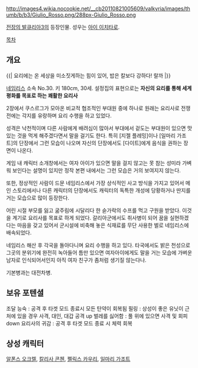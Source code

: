 http://images4.wikia.nocookie.net/__cb20110821005609/valkyria/images/thumb/b/b3/Giulio_Rosso.png/288px-Giulio_Rosso.png

[[전장의 발큐리아3]]의 등장인물. 성우는 [[아이 이치타로]].

[[목차]]
== 개요 ==
{{| 요리에는 온 세상을 미소짓게하는 힘이 있어, 밥은 칼보다 강하다! 랄까 |}}

[[네임리스]] 소속 No.30. 키 180cm, 30세.
설정집의 표현으로는 '''자신의 요리를 통해 세계평화를 목표로 하는 쾌활한 요리사'''

2장에서 쿠스르그가 모아온 비교적 협조적인 부대원 중에 하나로 원래는 요리사로 전쟁 전에는 각지를 유랑하며 요리 수행을 하고 있었다.

성격은 낙천적이며 다른 사람에게 배려심이 많아서 부대에서 겉도는 부대원이 있으면 맛있는 것을 먹게 해주겠다면서 말을 걸기도 한다. 특히 [지젤 플레밍]이나 [일마리 가조트]의 단장에서 그런 모습이 나오며 자신의 단장에서도 [다이트]에게 음식을 권하는 장면이 나온다.

게임 내 캐릭터 소개창에서는 여자 아이가 있으면 말을 걸지 않고는 못 참는 성미라 가벼워 보인다는 설명이 있지만 정작 본편 내에서는 그런 모습은 거의 보여지지 않는다.

또한, 정상적인 사람이 드문 네임리스에서 가장 상식적인 사고 방식을 가지고 있어서 메인 스토리에서나 다른 캐릭터의 단장에서도 캐릭터의 독특한 개성에 당황하거나 딴지를 거는 모습으로 많이 등장한다.

어린 시절 부모를 잃고 굶주림에 시달리다 한 숟가락의 수프를 먹고 구원을 받았다. 이것을 계기로 요리사를 목표로 하게 되었다. 갈리아군에서도 취사병이 되어 꿈을 실현하겠다는 마음을 갖고 있어서 군시설에 비축해 놓은 식재료를 무단 사용한 벌로 네임리스에 배속되었다.

네임리스 해산 후 각국을 돌아다니며 요리 수행을 하고 있다. 타국에서도 밝은 천성으로 그곳의 분위기에 완전히 녹아들어 틈만 있으면 여자아이에게도 말을 거는 모습에 가벼운 남자로 인식되어서인지 아직 여자 친구가 좀처럼 생기질 않는다나.

기본병과는 대전차병.

== 보유 포텐셜 == 
조달 능숙 : 공격 후 타겟 모드 종료시 모든 탄약이 회복됨
필링 : 상성이 좋은 유닛이 근처에 있을 경우 사격, 대인, 대갑 공격 up
벌레를 싫어함 : 풀 위에 있으면 사격 및 회피 down
요리사의 귀감 : 공격 후 타겟 모드 종료 시 체력 회복 

== 상성 캐릭터 ==
[[알폰스 오크렐]], [[칼리사 콘첸]], [[펠릭스 카우리]], [[일마리 가조트]]
